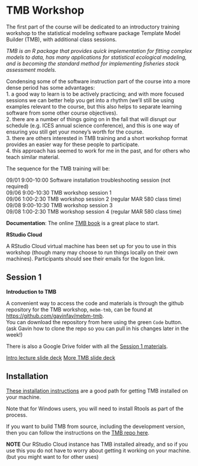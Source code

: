 # TMB Workshop {#tmb}

The first part of the course will be dedicated to an introductory training workshop to the statistical modeling software package Template Model Builder  (TMB), with additional class sessions.  

_TMB is an R package that provides quick implementation for fitting complex models to data, has many applications for statistical ecological modeling, and is becoming the standard method for implementing fisheries stock assessment models._

Condensing some of the software instruction part of the course into a more dense period has some advantages:  
1. a good way to learn is to be actively practicing; and with more focused sessions we can better help you get into a rhythm (we'll still be using examples relevant to the course, but this also helps to separate learning software from some other course objectives).  
2. there are a number of things going on in the fall that will disrupt our schedule (e.g. ICES annual science conference), and this is one way of ensuring you still get your money's worth for the course.  
3. there are others interested in TMB training and a short workshop format provides an easier way for these people to participate.  
4. this approach has seemed to work for me in the past, and for others who teach similar material.  

The sequence for the TMB training will be:  

09/01 9:00-10:00  Software installation troubleshooting session (not required)  
09/06 9:00-10:30  TMB workshop session 1  
09/06 1:00-2:30  TMB workshop session 2 (regular MAR 580 class time)  
09/08 9:00-10:30  TMB workshop session 3  
09/08 1:00-2:30  TMB workshop session 4 (regular MAR 580 class time)  


__Documentation__: The online [TMB book](https://kaskr.github.io/adcomp/_book/Introduction.html) is a great place to start.  

__RStudio Cloud__

A RStudio Cloud virtual machine has been set up for you to use in this workshop (though many may choose to run things locally on their own machines). Participants should see their emails for the logon link.  


## Session 1

__Introduction to TMB__

A convenient way to access the code and materials is through the github repository for the TMB workshop, `mebm-tmb`, can be found at [https://github.com/gavinfay/mebm-tmb](https://github.com/gavinfay/mebm-tmb).  
You can download the repository from here using the green `Code` button.  
(ask Gavin how to clone the repo so you can pull in his changes later in the week!)  

There is also a Google Drive folder with all the [Session 1 materials](https://drive.google.com/drive/folders/1pEBz8RZBzev8iMI_ijGvBACRXjaCL6UJ?usp=sharing).  

[Intro lecture slide deck](https://docs.google.com/presentation/d/1CLnKkVfi39tr77JkAhslrFW5U0ebFsNY/edit?usp=sharing&ouid=100082783551785338508&rtpof=true&sd=true)
[More TMB slide deck](https://docs.google.com/presentation/d/1fpxDSQ6ILM1r-vuYqphGT51z0sIJbGA3/edit?usp=sharing&ouid=100082783551785338508&rtpof=true&sd=true)




## Installation

[These installation instructions](https://github.com/nwfsc-assess/geostatistical_delta-GLMM/wiki/Steps-to-install-TMB) are a good path for getting TMB installed on your machine. 

Note that for Windows users, you will need to install Rtools as part of the process.  

If you want to build TMB from source, including the development version, then you can follow the instructions on the [TMB repo here](https://github.com/kaskr/adcomp).  

__NOTE__ Our RStudio Cloud instance has TMB installed already, and so if you use this you do not have to worry about getting it working on your machine. (but you might want to for other uses)  